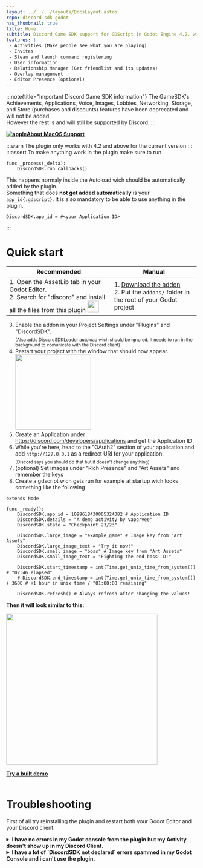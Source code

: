 ```yaml
---
layout: ../../../layouts/DocsLayout.astro
repo: discord-sdk-godot
has_thumbnail: true
title: Home
subtitle: Discord Game SDK support for GDScript in Godot Engine 4.2. with the easiest code pattern!
features: |
 - Activities (Make people see what you are playing)
 - Invites
 - Steam and launch command registering
 - User information
 - Relationship Manager (Get friendlist and its updates)
 - Overlay management
 - Editor Presence (optional)
---
```


:::note{title="Important Discord Game SDK information"}
The GameSDK's Achievements, Applications, Voice, Images, Lobbies, Networking, Storage, and Store (purchases and discounts) features have been deprecated and will not be added. <br /> However the rest is and will still be supported by Discord.
:::

**[![apple](https://github.com/vaporvee/discord-sdk-godot/assets/80621863/6d2c7a54-bfc9-4c8d-955a-40fa5c9e8c74)About MacOS Support](/docs/discord-sdk-godot/building#macos-support)**<br />

:::warn
The plugin only works with 4.2 and above for the current version
:::
<br/>
:::assert
To make anything work in the plugin make sure to run

 ```gdscript
 func _process(_delta):
     DiscordSDK.run_callbacks()
 ```

 This happens normaly inside the Autoload wich should be automatically added by the plugin. <br />
 Something that does **not get added automatically** is your `app_id{:gdscript}`. It is also mandatory to be able to use anything in the plugin.

 ```gdscript
 DiscordSDK.app_id = #<your Application ID>
 ```
:::

# Quick start

| Recommended                                                                                                                                                                                                                                            | Manual                                                                                                                                                                                            |
| ------------------------------------------------------------------------------------------------------------------------------------------------------------------------------------------------------------------------------------------------------ | ------------------------------------------------------------------------------------------------------------------------------------------------------------------------------------------------- |
| 1. Open the AssetLib tab in your Godot Editor. <br /> 2. Search for "discord" and install all the files from this plugin <img width="30px" src="https://raw.githubusercontent.com/vaporvee/discord-sdk-godot/main/project/assets/Logo_V2_Clyde.png" /> | 1. [Download the addon](https://github.com/vaporvee/discord-sdk-godot/releases/latest/download/ADDON-Discord-SDK-Godot.zip/) <br /> 2. Put the `addons/` folder in the root of your Godot project |

3. Enable the addon in your Project Settings under "Plugins" and "DiscordSDK". <br /><sub>(Also adds DiscordSDKLoader autoload wich should be ignored. It needs to run in the background to comunicate with the Discord client)</sub>
4. Restart your project with the window that should now appear. <br /><img src="https://github.com/vaporvee/discord-sdk-godot/assets/80621863/620d90aa-6e76-4a80-980e-c8c57d8cfa58" width="200px" /><br />
5. Create an Application under https://discord.com/developers/applications and get the Application ID
6. While you're here, head to the "OAuth2" section of your application and add `http://127.0.0.1` as a redirect URI for your application.<br /><sub>(Discord says you should do that but it doesn't change anything)</sub>
7. (optional) Set images under "Rich Presence" and "Art Assets" and remember the keys
8. Create a gdscript wich gets run for example at startup wich looks something like the following

```gdscript
extends Node

func _ready():
	DiscordSDK.app_id = 1099618430065324082 # Application ID
	DiscordSDK.details = "A demo activity by vaporvee"
	DiscordSDK.state = "Checkpoint 23/23"

	DiscordSDK.large_image = "example_game" # Image key from "Art Assets"
	DiscordSDK.large_image_text = "Try it now!"
	DiscordSDK.small_image = "boss" # Image key from "Art Assets"
	DiscordSDK.small_image_text = "Fighting the end boss! D:"

	DiscordSDK.start_timestamp = int(Time.get_unix_time_from_system()) # "02:46 elapsed"
	# DiscordSDK.end_timestamp = int(Time.get_unix_time_from_system()) + 3600 # +1 hour in unix time / "01:00:00 remaining"

	DiscordSDK.refresh() # Always refresh after changing the values!
```

**Then it will look similar to this:**

<img width="400px" src="https://raw.githubusercontent.com/vaporvee/discord-sdk-godot/main/project/assets/ActivityPreview.svg" />

[**Try a built demo**](https://github.com/vaporvee/discord-sdk-godot/releases/latest/download/Demo-Export.zip)<br /><br />

# Troubleshooting
First of all try reinstalling the plugin and restart both your Godot Editor and your Discord client.
<details><summary><b>I have no errors in my Godot console from the plugin but my Activity doesn't show up in my Discord Client.</b></summary>Make sure a `DiscordSDK.run_callbacks()` function runs in a `_process(delta)` function. This should happen in the Autoload added by the plugin. If it still doesn't help, try the Demo above. If still nothing appears in your Discord profile card, you have to reset the depending settings in you Discord or reinstall it.</details>
<details><summary><b>I have a lot of `DiscordSDK not declared` errors spammed in my Godot Console and i can't use the plugin.</b></summary> Make sure the plugin is actually enabled. Then the plugin should work and after the second restart you shouldn't get any errors from the plugin. But if it still gives you the errors delete the file `/addons/discord-sdk-gd/bin/.gdignore` and restart the editor manually.</details>